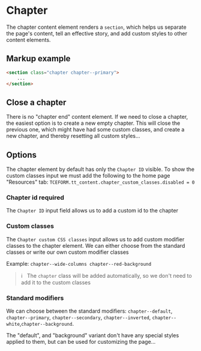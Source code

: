 # Chapter

The chapter content element renders a `section`, which helps us separate the page's content, tell an effective story, and add custom styles to other content elements.

## Markup example
```html
<section class="chapter chapter--primary">
    ...
</section>
```


## Close a chapter
There is no "chapter end" content element. If we need to close a chapter, the easiest option is to create a new empty chapter. This will close the previous one, which might have had some custom classes, and create a new chapter, and thereby resetting all custom styles...


## Options
The chapter element by default has only the `Chapter ID` visible. To show the custom classes input we must add the following to the home page "Resources" tab: `TCEFORM.tt_content.chapter_custom_classes.disabled = 0`

### Chapter id <toujou-chip class="chip" chip-bg-color="warning">required</toujou-chip>
The `Chapter ID` input field allows us to add a custom id to the chapter

### Custom classes
The `Chapter custom CSS classes` input allows us to add custom modifier classes to the chapter element.
We can either choose from the standard classes or write our own custom modifier classes

Example: `chapter--wide-columns chapter--red-background`

> ℹ️ &nbsp; The `chapter` class will be added automatically, so we don't need to add it to the custom classes

### Standard modifiers
We can choose between the standard modifiers: `chapter--default`, `chapter--primary`, `chapter--secondary`, `chapter--inverted`, `chapter--white`,`chapter--background`.

The "default", and "background" variant don't have any special styles applied to them, but can be used for customizing the page...
